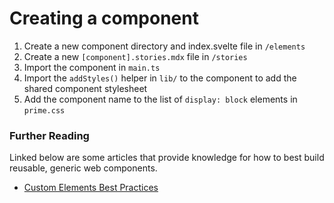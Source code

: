 <Meta title="Docs/Contributing" />

# Creating a component

1. Create a new component directory and index.svelte file in `/elements`
2. Create a new `[component].stories.mdx` file in `/stories`
3. Import the component in `main.ts`
4. Import the `addStyles()` helper in `lib/` to the component to add the shared component stylesheet
5. Add the component name to the list of `display: block` elements in `prime.css`

### Further Reading

Linked below are some articles that provide knowledge for how to best build reusable, generic web components.

- [Custom Elements Best Practices](https://web.dev/custom-elements-best-practices/)
